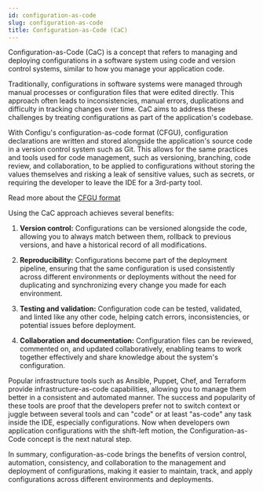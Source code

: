 ```yaml
---
id: configuration-as-code
slug: configuration-as-code
title: Configuration-as-Code (CaC)
---
```


Configuration-as-Code (CaC) is a concept that refers to managing and deploying configurations in a software system using code and version control systems, similar to how you manage your application code.

Traditionally, configurations in software systems were managed through manual processes or configuration files that were edited directly. 
This approach often leads to inconsistencies, manual errors, duplications and difficulty in tracking changes over time. 
CaC aims to address these challenges by treating configurations as part of the application's codebase.

With Configu's configuration-as-code format (CFGU), configuration declarations are written and stored alongside the application's source code in a version control system such as Git. 
This allows for the same practices and tools used for code management, such as versioning, branching, code review, and collaboration, to be applied to configurations without storing 
the values themselves and risking a leak of sensitive values, such as secrets, or requiring the developer to leave the IDE for a 3rd-party tool.

Read more about the [CFGU format](/config-schema)

Using the CaC approach achieves several benefits:

1. **Version control:** Configurations can be versioned alongside the code, allowing you to always match between them, rollback to previous versions, and have a historical record of all modifications.

2. **Reproducibility:** Configurations become part of the deployment pipeline, ensuring that the same configuration is used consistently across different environments or deployments without the need for duplicating and synchronizing every change you made for each environment.

3. **Testing and validation:** Configuration code can be tested, validated, and linted like any other code, helping catch errors, inconsistencies, or potential issues before deployment.

4. **Collaboration and documentation:** Configuration files can be reviewed, commented on, and updated collaboratively, enabling teams to work together effectively and share knowledge about the system's configuration.

Popular infrastructure tools such as Ansible, Puppet, Chef, and Terraform provide infrastructure-as-code capabilities, allowing you to manage them better in a consistent and automated manner. 
The success and popularity of these tools are proof that the developers prefer not to switch context or juggle between several tools and can "code" or at least "as-code" any task inside the IDE, especially configurations. 
Now when developers own application configurations with the shift-left motion, the Configuration-as-Code concept is the next natural step.

In summary, configuration-as-code brings the benefits of version control, automation, consistency, and collaboration to the management and deployment of configurations, making it easier to maintain, track, and apply configurations across different environments and deployments.
